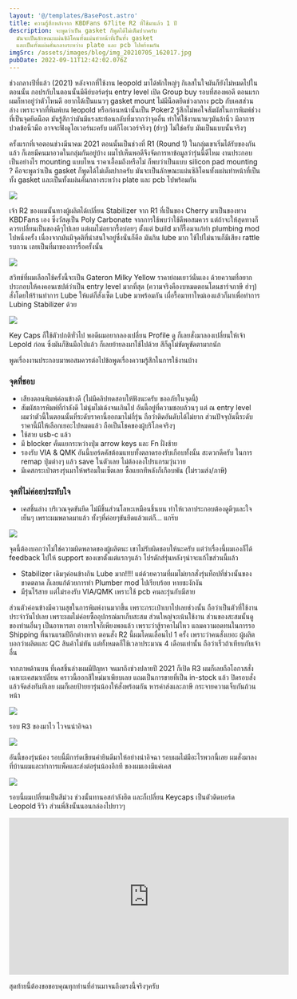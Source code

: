 ```yaml
---
layout: '@/templates/BasePost.astro'
title: ความรู้สึกหลังจาก KBDFans 67lite R2 ที่ใช้มาแล้ว 1 ปี
description: จะพูดว่าเป็น gasket ก็พูดได้ไม่เต็มปากครับ
  มันจะเป็นลักษณะแผ่นซิลิโคนทั้งแผ่นทำหน้าที่เป็นทั้ง gasket
  และเป็นทั้งแผ่นคั่นกลางระหว่าง plate และ pcb ไปพร้อมกัน
imgSrc: /assets/images/blog/img_20210705_162017.jpg
pubDate: 2022-09-11T12:42:02.076Z
---
```


ช่วงกลางปีที่แล้ว (2021) หลังจากที่ใช้งาน leopold มาได้พักใหญ่ๆ กิเลสในใจมันก็ยังไม่หมดไปในตอนนั้น กอปรกับในตอนนั้นมีคีย์บอร์ดรุ่น entry level เปิด Group buy รอบที่สองพอดี ตอนแรกผมก็หาอยู่ว่าตัวไหนดี อยากได้เป็นแนวๆ gasket mount ไม่มีน็อตยึดช่วงกลาง pcb กับเคสส่วนล่าง เพราะจากที่พิมพ์บน leopold หรือก่อนหน้านั้นเป็น Poker2 รู้สึกไม่พอใจสัมผัสในการพิมพ์ช่วงที่เป็นจุดยึดน็อต มันรู้สึกว่ามันมีแรงสะท้อนกลับที่มากกว่าจุดอื่น ทำให้ใช้งานนานๆมันล้านิ้ว มีอาการปวดข้อนิ้วมือ อาจจะฟังดูโอเวอร์นะครับ แต่ก็โอเวอร์จริงๆ (ฮ่าๆ) ไม่ใช่ครับ มันเป็นแบบนั้นจริงๆ

ครั้งแรกที่เจอตอนช่วงมีนาคม 2021 ตอนนั้นเป็นช่วงที่ R1 (Round 1) ในกลุ่มเขาเริ่มได้รับของกันแล้ว ก็เลยมีคนมาอวดในกลุ่มกันอยู่บ้าง ผมไปเห็นพอดีจึงจัดการหาข้อมูลว่ารุ่นนี้ดีไหม งานประกอบเป็นอย่างไร mounting แบบไหน ราคาเอื้อมถึงหรือไม่ ก็พบว่าเป็นแบบ silicon pad mounting ? คือจะพูดว่าเป็น gasket ก็พูดได้ไม่เต็มปากครับ มันจะเป็นลักษณะแผ่นซิลิโคนทั้งแผ่นทำหน้าที่เป็นทั้ง gasket และเป็นทั้งแผ่นคั่นกลางระหว่าง plate และ pcb ไปพร้อมกัน

![](/assets/images/blog/img_20210711_151502.jpg)

เจ้า R2 ของผมนั้นทางผู้ผลิตได้เปลี่ยน Stabilizer จาก R1 ที่เป็นของ Cherry มาเป็นของทาง KBDFans เอง ซึ่งวัสดุเป็น Poly Carbonate จากการใช้พบว่าใช้ดีพอสมควร แต่ถ้าจะให้สุดทางก็ควรเปลี่ยนเป็นของดีๆไปเลย แต่ผมไม่อยากรื้อบ่อยๆ ตั้งแต่ build มาก็รื้อมาแก้ทำ plumbing mod ไปหนึ่งครั้ง เนื่องจากมันมีจุดติที่น่าสนใจอยู่ซึ่งนั่นก็คือ มันกิน lube มาก ใช้ไปไม่นานก็มีเสียง rattle รบกวน เลยเป็นที่มาของการรื้อครั้งนั้น

![](/assets/images/blog/img_20210711_175948.jpg)

สวิทช์ที่ผมเลือกใช้ครั้งนี้จะเป็น Gateron Milky Yellow ราคาย่อมเยาว์นั่นเอง ด้วยความที่อยากประกอบให้คงคอนเซปต์ว่าเป็น entry level มากที่สุด (ความจริงคืองบหมดตอนโดนชาร์จภาษี ฮ่าๆ) สั่งโดยให้ร้านทำการ Lube ให้แต่ก็สั่งเซ็ต Lube มาพร้อมกัน เผื่อรื้อมาทาใหม่เองแล้วก็มาเพื่อทำการ Lubing Stabilizer ด้วย

![](/assets/images/blog/img_20210711_225232.jpg)

Key Caps ก็ใช้ตัวปกติทั่วไป พอดีผมอยากลองเปลี่ยน Profile ดู ก็เลยสั่งมาลองเปลี่ยนให้เจ้า Lepold ก่อน ซึ่งมันก็ชินมือไปแล้ว ก็เลยย้ายลงมาใช้ไปด้วย สีก็ดูไม่ขัดหูขัดตามากนัก

พูดเรื่องงานประกอบมาพอสมควรต่อไปข้อพูดเรื่องความรู้สึกในการใช้งานบ้าง

### จุดที่ชอบ

- เสียงตอนพิมพ์ค่อนข้างดี (ไม่มีคลิปทดสอบให้ฟังนะครับ ขออภัยในจุดนี้)
- สัมผัสการพิมพ์ที่กำลังดี ไม่นุ่มไม่เด้งจนเกินไป อันนี้อยู่ที่ความชอบล้วนๆ แต่ ณ entry level ผมว่าตัวนี้ในตอนนั้นที่ระดับราคานี้ออกมาไม่กี่รุ่น ถือว่าติดอันดับได้ไม่ยาก ส่วนปัจจุบันนี้ระดับราคานี้มีให้เลือกเยอะไปหมดแล้ว ถือเป็นโชคของผู้บริโภคจริงๆ
- ใช้สาย usb-c แล้ว
- มี blocker คั่นแยกระหว่างปุ่ม arrow keys และ Fn ฝั่งซ้าย
- รองรับ VIA & QMK อันนี้บอร์ดคัสต้อมแทบทั้งตลาดรองรับเกือบทั้งนั้น สะดวกดีครับ ในการ remap ปุ่มต่างๆ แล้ว save ในตัวเลย ไม่ต้องลงโปรแกรมวุ่นวาย
- มีเคสกระเป๋าตรงรุ่นมาให้พร้อมในเซ็ตเลย ซื้อแยกทีหลังก็เกือบพัน (ไม่รวมส่ง/ภาษี)

### จุดที่ไม่ค่อยประทับใจ

- เคสชิ้นล่าง บริเวณจุดขันยึด ไม่มีชิ้นส่วนโลหะเหมือนชิ้นบน ทำให้เวลาประกอบต้องดูดีๆและใจเย็นๆ เพราะผมพลาดมาแล้ว ทั้งๆที่ค่อยๆขันยึดแล้วแต่ก็... แกร๊บ

![](/assets/images/blog/img20210723161147.jpg)

จุดนี้ต้องบอกว่าไม่ใช่ความผิดพลาดของผู้ผลิตนะ เขาไม่รับผิดชอบให้นะครับ แต่ว่าเรื่องนี้ผมเองก็ได้ feedback ไปให้ support ของเขาตั้งแต่แรกๆแล้ว โปรดักส์รุ่นหลังๆน่าจะแก้ไขส่วนนี้แล้ว

- Stabilizer เดิมๆค่อนข้างกิน Lube มาก!!!! แต่ด้วยความที่ผมไม่ยากสั่งรุ่นท็อปที่ช่วงนั้นของขาดตลาด ก็เลยแก้ด้วยการทำ Plumber mod ไปเรียบร้อย หายชะงักงัน
- มีรุ่นไร้สาย แต่ไม่รองรับ VIA/QMK เพราะใช้ pcb คนละรุ่นกับมีสาย

ส่วนตัวค่อนข้างมีความสุขในการพิมพ์งานมากขึ้น เพราะกระเป๋าเบาไปเลยช่วงนั้น ถือว่าเป็นตัวที่ใช้งานประจำวันไปเลย เพราะผมไม่ค่อยซื้ออุปกรณ์มาเก็บสะสม ส่วนใหญ่จะเน้นใช้งาน ส่วนของสะสมนั้นดูของท่านอื่นๆ เป็นอาหารตา อาหารใจก็เพียงพอแล้ว เพราะว่าสู้ราคาไม่ไหว แถมความอดทนในการรอ Shipping ที่นานแรมปีอีกต่างหาก ตอนสั่ง R2 นี้ผมโดนเลื่อนไป 1 ครั้ง เพราะว่าคนสั่งเยอะ ผู้ผลิตบอกว่าผลิตและ QC สินค้าไม่ทัน แต่ทั้งหมดก็ใช้เวลาประมาณ 4 เดือนเท่านั้น ถือว่าเร็วถ้าเทียบกับเจ้าอื่น

จากภาพด้านบน ที่เคสชิ้นล่างผมมีปัญหา จนมาถึงช่วงปลายปี 2021 ก็เปิด R3 ผมก็เลยถือโอกาสสั่งเฉพาะเคสมาเปลี่ยน คราวนี้ออกสีใหม่มาเพียบเลย แถมเป็นการขายที่เป็น in-stock แล้ว ปิดรอบสั่งแล้วจัดส่งทันทีเลย ผมก็เลยป้ายยารุ่นน้องให้สั่งพร้อมกัน หารค่าส่งและภาษี กระจายความเจ็บกันถ้วนหน้า

![](/assets/images/blog/img20211207111419.jpg)

รอบ R3 ของมาไว ไวจนน่าอิจฉา

![](/assets/images/blog/img20211207111833.jpg)

อันนี้ของรุ่นน้อง รอบนี้มีการ์ดเขียนคำยินดีมาให้อย่างน่าอิจฉา รอบผมไม่มีอะไรพวกนี้เลย ผมสั่งมาลงที่บ้านผมและทำการแพ็คและส่งต่อรุ่นน้องอีกที ของผมเองมีแค่เคส

![](/assets/images/blog/img_20211207_135614.jpg)

รอบนี้ผมเปลี่ยนเป็นสีม่วง ช่วงนั้นทานอสกำลังฮิต และก็เปลี่ยน Keycaps เป็นตัวติดบอร์ด Leopold รีวิว ส่วนพี่สิงนั้นนอนกล่องไปยาวๆ

<div class='flex justify-center'>
  <iframe width="560" height="315" src="https://www.youtube.com/embed/eE4pFH826Rk" title="YouTube video player" frameborder="0" allow="accelerometer; autoplay; clipboard-write; encrypted-media; gyroscope; picture-in-picture" allowfullscreen></iframe>
</div>

สุดท้ายนี้ต้องขอขอบคุณทุกท่านที่อ่านมาจนถึงตรงนี้จริงๆครับ